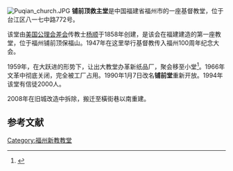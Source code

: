 [[File:Puqian_church.JPG|thumb]]
'''铺前顶救主堂'''是中国福建省福州市的一座基督教堂，位于台江区八一七中路772号。

该堂由[[美国公理会差会|美国公理会差会]]传教士[[杨顺|杨顺]]于1858年创建，是该会在福建建造的第一座教堂，位于福州铺前顶保福山。1947年在这里举行基督教传入福州100周年纪念大会。

1959年，在大跃进的形势下，让出大教堂办革新纸品厂，聚会移至小堂<ref>{{Cite web |url=http://www.fjsq.gov.cn/showtext.asp?ToBook=3052&index=1146& |title=台江区志 |access-date=2009-07-08 |archive-url=https://web.archive.org/web/20160304124933/http://www.fjsq.gov.cn/showtext.asp?ToBook=3052&index=1146& |archive-date=2016-03-04 |dead-url=yes }}</ref>。1966年文革中彻底关闭，完全被工厂占用。1990年1月7日改名'''铺前堂'''重新开放。1994年该堂有信徒2000人。

2008年在旧城改造中拆除，搬迁至橫街巷以南重建。

==参考文献==
<div class="references-small">
<references />
</div>
{{福州教堂}}
[[Category:福州新教教堂|Category:福州新教教堂]]